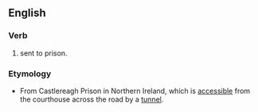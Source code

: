 ==English==
===Verb===
{{infl|en|verb|head=[[sent]] [[down]]}}
#{{Ireland|colloquial}} sent to prison.
===Etymology===
*From Castlereagh Prison in Northern Ireland, which is [[accessible]] from the courthouse across the road by a [[tunnel]].